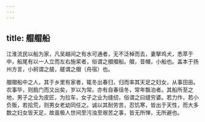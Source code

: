 ```yaml
---
---
---
```

title: 艒艒船
---



江淮流民以船为家，凡吴越间之有水可通者，无不泛棹而去，妻拏鸡犬，悉萃于中，船尾有以一人立而左右施桨者，俗谓之艒艒船。艒，音帽，小船也。盖本于扬州方言，小舸谓之艖，艖谓之艒（舟宿）也。

艒艒船中之人，其于乡里有家者，辄冬出春归，归而率其天足之妇女，从事田亩。农事毕，则扃门而又出矣，岁以为常。亦有自春徂冬，常年飘泊者。其船所至之地，男子之业为皮匠，为拉车，女子之业为缝纫，俗谓之曰缝穷婆。若力作，若小负贩，若拾荒，则男女老幼同任之。诚以其耐劳苦，忍饥寒，皆出于天性，而大多数之妇女皆天足，故虽极人世间至污浊至艰苦之事，皆无所惮，无所避也。